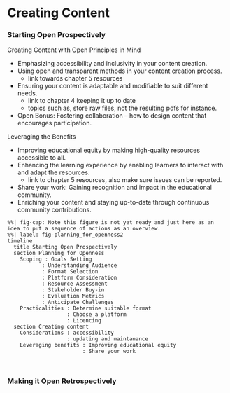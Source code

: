 # Creating Content




### Starting Open Prospectively

Creating Content with Open Principles in Mind

- Emphasizing accessibility and inclusivity in your content creation.
- Using open and transparent methods in your content creation process.
  - link towards chapter 5 resources
- Ensuring your content is adaptable and modifiable to suit different needs.
  - link to chapter 4 keeping it up to date
  - topics such as, store raw files, not the resulting pdfs for instance. 
- Open Bonus: Fostering collaboration – how to design content that encourages participation.


Leveraging the Benefits

- Improving educational equity by making high-quality resources accessible to all.
- Enhancing the learning experience by enabling learners to interact with and adapt the resources.
  - link to chapter 5 resources, also make sure issues can be reported.
- Share your work: Gaining recognition and impact in the educational community.
- Enriching your content and staying up-to-date through continuous community contributions.



```mermaid
%%| fig-cap: Note this figure is not yet ready and just here as an idea to put a sequence of actions as an overview.
%%| label: fig-planning_for_openness2
timeline
  title Starting Open Prospectively
  section Planning for Openness
    Scoping : Goals Setting
           : Understanding Audience
           : Format Selection
           : Platform Consideration
           : Resource Assessment
           : Stakeholder Buy-in
           : Evaluation Metrics
           : Anticipate Challenges
    Practicalities : Determine suitable format
                   : Choose a platform
                   : Licencing
  section Creating content
    Considerations : accessibility
                   : updating and maintanance
    Leveraging benefits : Improving educational equity
                        : Share your work
    
    
```


### Making it Open Retrospectively
